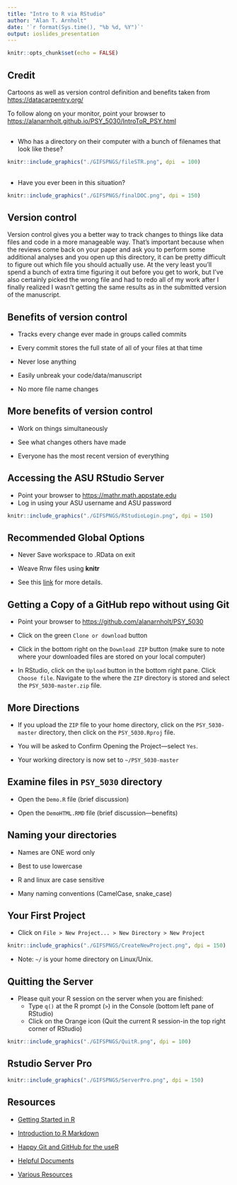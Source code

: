 ```yaml
---
title: "Intro to R via RStudio"
author: "Alan T. Arnholt"
date: '`r format(Sys.time(), "%b %d, %Y")`'
output: ioslides_presentation
---
```


```r
knitr::opts_chunk$set(echo = FALSE)
```

## Credit

Cartoons as well as version control definition and benefits taken from
<https://datacarpentry.org/>


To follow along on your monitor, point your browser to [https://alanarnholt.github.io/PSY_5030/IntroToR_PSY.html](https://alanarnholt.github.io/PSY_5030/IntroToR_PSY.html)



##

* Who has a directory on their computer with a bunch of filenames that look like these?

```r
knitr::include_graphics("./GIFSPNGS/fileSTR.png", dpi  = 100)
```

## 

* Have you ever been in this situation?

```r
knitr::include_graphics("./GIFSPNGS/finalDOC.png", dpi = 150)
```


## Version control

Version control gives you a better way to track changes to things like data files and code in a more manageable way. That’s important because when the reviews come back on your paper and ask you to perform some additional analyses and you open up this directory, it can be pretty difficult to figure out which file you should actually use. At the very least you’ll spend a bunch of extra time figuring it out before you get to work, but I’ve also certainly picked the wrong file and had to redo all of my work after I finally realized I wasn’t getting the same results as in the submitted version of the manuscript.

## Benefits of version control

* Tracks every change ever made in groups called commits

* Every commit stores the full state of all of your files at that time

* Never lose anything

* Easily unbreak your code/data/manuscript

* No more file name changes

## More benefits of version control

* Work on things simultaneously

* See what changes others have made

* Everyone has the most recent version of everything


## Accessing the ASU RStudio Server

- Point your browser to <https://mathr.math.appstate.edu>
- Log in using your ASU username and ASU password

```r
knitr::include_graphics("./GIFSPNGS/RStudioLogin.png", dpi = 150)
```


## Recommended Global Options

* Never Save workspace to .RData on exit

* Weave Rnw files using **knitr**

* See this [link](https://stat-ata-asu.github.io/STT5812CourseRepo/Rmarkdown/GlobalOptions.html) for more details.

## Getting a Copy of a GitHub repo without using Git

* Point your browser to [https://github.com/alanarnholt/PSY_5030](https://github.com/alanarnholt/PSY_5030)

* Click on the green `Clone or download` button

* Click in the bottom right on the `Download ZIP` button (make sure to note where your downloaded files are stored on your local computer)

* In RStudio, click on the `Upload` button in the bottom right pane. Click `Choose file`.  Navigate to the where the `ZIP` directory is stored and select the `PSY_5030-master.zip` file.

## More Directions 

* If you upload the `ZIP` file to your home directory, click on the `PSY_5030-master` directory, then click on the `PSY_5030.Rproj` file.

* You will be asked to Confirm Opening the Project---select `Yes`.

* Your working directory is now set to `~/PSY_5030-master`

## Examine files in `PSY_5030` directory

* Open the `Demo.R` file (brief discussion)

* Open the `DemoHTML.RMD` file (brief discussion---benefits)


## Naming your directories

* Names are ONE word only

* Best to use lowercase

* R and linux are case sensitive

* Many naming conventions (CamelCase, snake_case)

## Your First Project

* Click on `File > New Project... > New Directory > New Project`

```r
knitr::include_graphics("./GIFSPNGS/CreateNewProject.png", dpi = 150)
```

* Note: `~/` is your home directory on Linux/Unix.

## Quitting the Server

* Please quit your R session on the server when you are finished:
    - Type `q()` at the R prompt (`>`) in the Console (bottom left pane of RStudio)
    - Click on the Orange icon (Quit the current R session-in the top right corner of RStudio)
    
```r
knitr::include_graphics("./GIFSPNGS/QuitR.png", dpi = 100)
```

## Rstudio Server Pro

```r
knitr::include_graphics("./GIFSPNGS/ServerPro.png", dpi = 150)
```

    

## Resources

* [Getting Started in R](http://ilustat.com/shared/Getting-Started-in-R.pdf)

* [Introduction to R Markdown](https://m-clark.github.io/Introduction-to-Rmarkdown/)

* [Happy Git and GitHub for the useR](https://happygitwithr.com/)

* [Helpful Documents](https://alanarnholt.github.io/GeneralStatistics/)

* [Various Resources](https://alanarnholt.github.io/resources.html)




